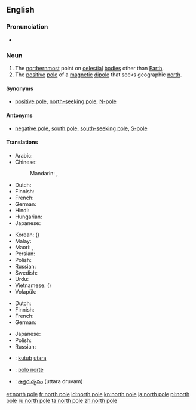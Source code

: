 {{also|North Pole}}
==English==

===Pronunciation===
* {{IPA|/ˌnɔːθ ˈpəʊl/}}

===Noun===
{{en-noun|head=[[north]] [[pole]]}}

# The [[northernmost]] point on [[celestial]] [[body|bodies]] other than [[Earth]].
# The [[positive]] [[pole]] of a [[magnetic]] [[dipole]] that seeks geographic [[north]].

====Synonyms====
* {{sense|positive magnetic pole}} [[positive pole]], [[north-seeking pole]], [[N-pole]]

====Antonyms====
* {{sense|positive magnetic pole}} [[negative pole]], [[south pole]], [[south-seeking pole]], [[S-pole]]

====Translations====
{{trans-top|northernmost point on celestial bodies}}
* Arabic: {{t|ar|القطب الشمالي|m|tr=al-quṭb al-šumāliyy|sc=Arab}}
* Chinese:
*: Mandarin: {{t+|cmn|北極|sc=Hani}}, {{t+|cmn|北极|tr=běijí|sc=Hani}}
* Dutch: {{t+|nl|noordpool|m}}
* Finnish: {{t+|fi|pohjoisnapa}}
* French: {{t+|fr|pôle Nord|m}}
* German: {{t+|de|Nordpol|m}}
* Hindi: {{t|hi|उत्तरी ध्रुव|tr=uttarī dhruv|sc=Deva}}
* Hungarian: {{t+|hu|Északi-sark}}
* Japanese: {{t+|ja|北極|tr=ほっきょく, hokkyoku|sc=Jpan}}
{{trans-mid}}
* Korean: {{t+|ko|북극|tr=bukgeuk|sc=Kore}} ({{t+|ko|北極|sc=Kore}})
* Malay: {{t|ms|kutub utara}}
* Maori: {{t|mi|pito raki}}, {{t|mi|pito ki te raki}}
* Persian: {{t|fa|قطب شمال|tr=qotb-e šomâl}}
* Polish: {{t|pl|biegun północny|m}}
* Russian: {{t|ru|северный полюс|m|tr=sévernyj póljus|sc=Cyrl}}
* Swedish: {{t+|sv|nordpol|c}}
* Urdu: {{t|ur|قطب شمالی|m|tr=qutab šumālī|sc=ur-Arab}}
* Vietnamese: {{t+|vi|bắc cực}} ({{t|vi|北極}})
* Volapük: {{t+|vo|nolüdapov}}
{{trans-bottom}}

{{trans-top|positive pole of a magnetic dipole}}
* Dutch: {{t+|nl|noordpool|m}}
* Finnish: {{t+|fi|pohjoisnapa}}
* French: {{t+|fr|pôle nord|m}}
* German: {{t+|de|Nordpol|m}}
{{trans-mid}}
* Japanese: {{t|ja|Ｎ極|tr=enu-kyoku|sc=Jpan}}
* Polish: {{t|pl|biegun północny|m}}
* Russian: {{t|ru|северный полюс|m|tr=sévernyj póljus|sc=Cyrl}}
{{trans-bottom}}

{{checktrans-top}}
* {{ttbc|id}}: [[kutub]] [[utara]]
{{trans-mid}}
* {{ttbc|es}}: [[polo norte]]
* {{ttbc|te}}: [[ఉత్తర దృవం]] (uttara druvam)
{{trans-bottom}}

[[et:north pole]]
[[fr:north pole]]
[[id:north pole]]
[[kn:north pole]]
[[ja:north pole]]
[[pl:north pole]]
[[ru:north pole]]
[[ta:north pole]]
[[zh:north pole]]
